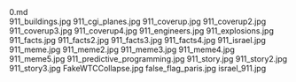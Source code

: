     
<div className="w-full md:max-w-[80rem] float-right italic">
	<MD_0_md />
	0.md
</div>
<PopImage className="w-full sm:max-w-[50vw] md:max-w-[33vw] xl:max-w-md float-right sm:m-1" src={JPG_911_buildings_jpg} alt="911_buildings.jpg">
	911_buildings.jpg
</PopImage>
<PopImage className="w-full sm:max-w-[50vw] md:max-w-[33vw] xl:max-w-md float-left sm:m-1" src={JPG_911_cgi_planes_jpg} alt="911_cgi_planes.jpg">
	911_cgi_planes.jpg
</PopImage>
<PopImage className="w-full sm:max-w-[50vw] md:max-w-[33vw] xl:max-w-md float-right sm:m-1" src={JPG_911_coverup_jpg} alt="911_coverup.jpg">
	911_coverup.jpg
</PopImage>
<PopImage className="w-full sm:max-w-[50vw] md:max-w-[33vw] xl:max-w-md float-left sm:m-1" src={JPG_911_coverup2_jpg} alt="911_coverup2.jpg">
	911_coverup2.jpg
</PopImage>
<PopImage className="w-full sm:max-w-[50vw] md:max-w-[33vw] xl:max-w-md float-right sm:m-1" src={JPG_911_coverup3_jpg} alt="911_coverup3.jpg">
	911_coverup3.jpg
</PopImage>
<PopImage className="w-full sm:max-w-[50vw] md:max-w-[33vw] xl:max-w-md float-left sm:m-1" src={JPG_911_coverup4_jpg} alt="911_coverup4.jpg">
	911_coverup4.jpg
</PopImage>
<PopImage className="w-full sm:max-w-[50vw] md:max-w-[33vw] xl:max-w-md float-right sm:m-1" src={JPG_911_engineers_jpg} alt="911_engineers.jpg">
	911_engineers.jpg
</PopImage>
<PopImage className="w-full sm:max-w-[50vw] md:max-w-[33vw] xl:max-w-md float-left sm:m-1" src={JPG_911_explosions_jpg} alt="911_explosions.jpg">
	911_explosions.jpg
</PopImage>
<PopImage className="w-full sm:max-w-[50vw] md:max-w-[33vw] xl:max-w-md float-right sm:m-1" src={JPG_911_facts_jpg} alt="911_facts.jpg">
	911_facts.jpg
</PopImage>
<PopImage className="w-full sm:max-w-[50vw] md:max-w-[33vw] xl:max-w-md float-left sm:m-1" src={JPG_911_facts2_jpg} alt="911_facts2.jpg">
	911_facts2.jpg
</PopImage>
<PopImage className="w-full sm:max-w-[50vw] md:max-w-[33vw] xl:max-w-md float-right sm:m-1" src={JPG_911_facts3_jpg} alt="911_facts3.jpg">
	911_facts3.jpg
</PopImage>
<PopImage className="w-full sm:max-w-[50vw] md:max-w-[33vw] xl:max-w-md float-left sm:m-1" src={JPG_911_facts4_jpg} alt="911_facts4.jpg">
	911_facts4.jpg
</PopImage>
<PopImage className="w-full sm:max-w-[50vw] md:max-w-[33vw] xl:max-w-md float-right sm:m-1" src={JPG_911_israel_jpg} alt="911_israel.jpg">
	911_israel.jpg
</PopImage>
<PopImage className="w-full sm:max-w-[50vw] md:max-w-[33vw] xl:max-w-md float-left sm:m-1" src={JPG_911_meme_jpg} alt="911_meme.jpg">
	911_meme.jpg
</PopImage>
<PopImage className="w-full sm:max-w-[50vw] md:max-w-[33vw] xl:max-w-md float-right sm:m-1" src={JPG_911_meme2_jpg} alt="911_meme2.jpg">
	911_meme2.jpg
</PopImage>
<PopImage className="w-full sm:max-w-[50vw] md:max-w-[33vw] xl:max-w-md float-left sm:m-1" src={JPG_911_meme3_jpg} alt="911_meme3.jpg">
	911_meme3.jpg
</PopImage>
<PopImage className="w-full sm:max-w-[50vw] md:max-w-[33vw] xl:max-w-md float-right sm:m-1" src={JPG_911_meme4_jpg} alt="911_meme4.jpg">
	911_meme4.jpg
</PopImage>
<PopImage className="w-full sm:max-w-[50vw] md:max-w-[33vw] xl:max-w-md float-left sm:m-1" src={JPG_911_meme5_jpg} alt="911_meme5.jpg">
	911_meme5.jpg
</PopImage>
<PopImage className="w-full sm:max-w-[50vw] md:max-w-[33vw] xl:max-w-md float-right sm:m-1" src={JPG_911_predictive_programming_jpg} alt="911_predictive_programming.jpg">
	911_predictive_programming.jpg
</PopImage>
<PopImage className="w-full sm:max-w-[50vw] md:max-w-[33vw] xl:max-w-md float-left sm:m-1" src={JPG_911_story_jpg} alt="911_story.jpg">
	911_story.jpg
</PopImage>
<PopImage className="w-full sm:max-w-[50vw] md:max-w-[33vw] xl:max-w-md float-right sm:m-1" src={JPG_911_story2_jpg} alt="911_story2.jpg">
	911_story2.jpg
</PopImage>
<PopImage className="w-full sm:max-w-[50vw] md:max-w-[33vw] xl:max-w-md float-left sm:m-1" src={JPG_911_story3_jpg} alt="911_story3.jpg">
	911_story3.jpg
</PopImage>
<PopImage className="w-full sm:max-w-[50vw] md:max-w-[33vw] xl:max-w-md float-right sm:m-1" src={JPG_FakeWTCCollapse_jpg} alt="FakeWTCCollapse.jpg">
	FakeWTCCollapse.jpg
</PopImage>
<PopImage className="w-full sm:max-w-[50vw] md:max-w-[33vw] xl:max-w-md float-left sm:m-1" src={JPG_false_flag_paris_jpg} alt="false_flag_paris.jpg">
	false_flag_paris.jpg
</PopImage>
<PopImage className="w-full sm:max-w-[50vw] md:max-w-[33vw] xl:max-w-md float-right sm:m-1" src={JPG_israel_911_jpg} alt="israel_911.jpg">
	israel_911.jpg
</PopImage>
